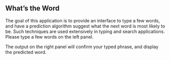 
## What's the Word

The goal of this application is to provide an interface to type a few words, and have a prediction algorithm suggest what the next word is most likely to be. Such techniques are used extensively in typing and search applications. Please type a few words on the left panel. 

The output on the right panel will confirm your typed phrase, and display the predicted word.   


